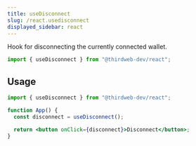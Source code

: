 ```yaml
---
title: useDisconnect
slug: /react.usedisconnect
displayed_sidebar: react
---
```


Hook for disconnecting the currently connected wallet.

```jsx
import { useDisconnect } from "@thirdweb-dev/react";
```

## Usage

```jsx
import { useDisconnect } from "@thirdweb-dev/react";

function App() {
  const disconnect = useDisconnect();

  return <button onClick={disconnect}>Disconnect</button>;
}
```
